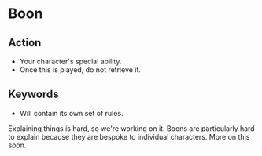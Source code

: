 
# Boon

## Action

-   Your character's special ability.
-   Once this is played, do not retrieve it.

## Keywords

-   Will contain its own set of rules.

<Callout emoji="👷🛠️" heading="More Content is coming..." color="yellow.500">
    Explaining things is hard, so we're working on it. Boons are particularly
    hard to explain because they are bespoke to individual characters. More on
    this soon.
</Callout>
